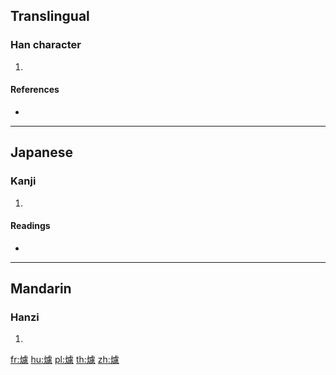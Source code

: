 {{character info/new}}
==Translingual==

===Han character===
{{Han char|rn=86|rad=火|as=15|sn=19|four=|canj=FYPP|ids=⿰火慮}}

# {{defn|Han|sort=火15}}

====References====
* {{Han ref|kx=0686.190|dkj=19543|dj=1099.060|hdz=32245.100|uh=7208|ud=29192}}

----

==Japanese==

===Kanji===
{{ja-kanji|grade=|rs=火15}}

# {{defn|lang=ja|sort=火15}}

====Readings====
* {{ja-readings|on=[[りょ]] (ryo), [[ろ]] (ro)|kun=[[やく]] (yaku), [[やまび]] (yamabi)}}

----

==Mandarin==

===Hanzi===
{{cmn-hanzi|pin=[[liè]] ([[lie4]]), [[lǘ]] ([[lü2]])|wg=lieh<sup>4</sup>, lü<sup>2</sup>}}

# {{defn|lang=cmn|sort=火15}}

[[fr:爈]]
[[hu:爈]]
[[pl:爈]]
[[th:爈]]
[[zh:爈]]